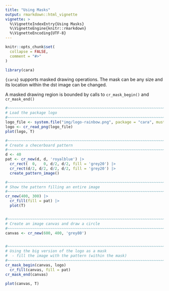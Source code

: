 ```yaml
---
title: "Using Masks"
output: rmarkdown::html_vignette
vignette: >
  %\VignetteIndexEntry{Using Masks}
  %\VignetteEngine{knitr::rmarkdown}
  %\VignetteEncoding{UTF-8}
---
```


```r
knitr::opts_chunk$set(
  collapse = FALSE,
  comment = "#>"
)
```

```r
library(cara)
```

`{cara}` supports masked drawing operations.  The mask can be any size 
and its location within the dst image can be changed.

A masked drawing region is bounded by calls to `cr_mask_begin()` and `cr_mask_end()`


```r
#~~~~~~~~~~~~~~~~~~~~~~~~~~~~~~~~~~~~~~~~~~~~~~~~~~~~~~~~~~~~~~~~~~~~~~~~~~~~
# Load the package logo
#~~~~~~~~~~~~~~~~~~~~~~~~~~~~~~~~~~~~~~~~~~~~~~~~~~~~~~~~~~~~~~~~~~~~~~~~~~~~
logo_file <- system.file("img/logo-rainbow.png", package = "cara", mustWork = TRUE)
logo <- cr_read_png(logo_file)
plot(logo, T)

#~~~~~~~~~~~~~~~~~~~~~~~~~~~~~~~~~~~~~~~~~~~~~~~~~~~~~~~~~~~~~~~~~~~~~~~~~~~~
# Create a checerboard pattern
#~~~~~~~~~~~~~~~~~~~~~~~~~~~~~~~~~~~~~~~~~~~~~~~~~~~~~~~~~~~~~~~~~~~~~~~~~~~~
d <- 40
pat <- cr_new(d, d, 'royalblue') |>
  cr_rect(  0,   0, d/2, d/2, fill = 'grey20') |> 
  cr_rect(d/2, d/2, d/2, d/2, fill = 'grey20') |> 
  create_pattern_image() 

#~~~~~~~~~~~~~~~~~~~~~~~~~~~~~~~~~~~~~~~~~~~~~~~~~~~~~~~~~~~~~~~~~~~~~~~~~~~~
# Show the pattern filling an entire image 
#~~~~~~~~~~~~~~~~~~~~~~~~~~~~~~~~~~~~~~~~~~~~~~~~~~~~~~~~~~~~~~~~~~~~~~~~~~~~
cr_new(400, 300) |>
  cr_fill(fill = pat) |> 
  plot(T)


#~~~~~~~~~~~~~~~~~~~~~~~~~~~~~~~~~~~~~~~~~~~~~~~~~~~~~~~~~~~~~~~~~~~~~~~~~~~~
# Create an image canvas and draw a circle
#~~~~~~~~~~~~~~~~~~~~~~~~~~~~~~~~~~~~~~~~~~~~~~~~~~~~~~~~~~~~~~~~~~~~~~~~~~~~
canvas <- cr_new(600, 400, 'grey80')


#~~~~~~~~~~~~~~~~~~~~~~~~~~~~~~~~~~~~~~~~~~~~~~~~~~~~~~~~~~~~~~~~~~~~~~~~~~~~
# Using the big version of the logo as a mask
#  - fill the image with the pattern (within the mask)
#~~~~~~~~~~~~~~~~~~~~~~~~~~~~~~~~~~~~~~~~~~~~~~~~~~~~~~~~~~~~~~~~~~~~~~~~~~~~
cr_mask_begin(canvas, logo) 
  cr_fill(canvas, fill = pat)
cr_mask_end(canvas)

plot(canvas, T)
```

